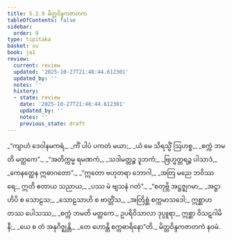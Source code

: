 ```yaml
---
title: 5.2.9 မိတ္တဝိန္ဒကဇာတက
tableOfContents: false
sidebar:
  order: 9
type: tipitaka
basket: su
book: ja1
review:
  current: review
  updated: '2025-10-27T21:48:44.612301'
  updated_by: ''
  notes: ''
  history:
  - state: review
    date: '2025-10-27T21:48:44.612301'
    updated_by: ''
    notes: ''
    previous_state: draft
---
```



<ReviewStatus review={frontmatter.review} showDetails={true} />

<HypothesisAnnotation frontmatter={frontmatter} />

<DynamicBreadcrumb />

<Division number="100" book="ja1" e="ch" v="22" p="132">

<Paragraph number="1265" type="verses" book="ja1">
_“ကျာဟံ ဒေဝါနမကရံ,_  
_ကိံ ပါပံ ပကတံ မယာ;_  
_ယံ မေ သိရသ္မိံ ဩဟစ္စ,_  
_စက္ကံ ဘမတိ မတ္ထကေ”._  

</Paragraph>

</Division>
<Division number="101" book="ja1" e="ch" v="22" p="132">

<Paragraph number="1266" type="verses" book="ja1">
_“အတိက္ကမ္မ ရမဏကံ,_  
_သဒါမတ္တဉ္စ ဒူဘကံ;_  
_ဗြဟ္မတ္တရဉ္စ ပါသာဒံ,_  
_ကေနတ္ထေန ဣဓာဂတော”._  

</Paragraph>

</Division>
<Division number="102" book="ja1" e="ch" v="22" p="132">

<Paragraph number="1267" type="verses" book="ja1">
_“ဣတော ဗဟုတရာ ဘောဂါ,_  
_အတြ မညေ ဘဝိဿရေ;_  
ဣတိ ဧတာယ သညာယ,_  
_ပဿ မံ ဗျသနံ ဂတံ”._  

</Paragraph>

</Division>
<Division number="103" book="ja1" e="ch" v="22" p="132">

<Paragraph number="1268" type="verses" book="ja1">
_“စတုဗ္ဘိ အဋ္ဌဇ္ဈဂမာ,_  
_အဋ္ဌာဟိပိ စ သောဠသ;_  
_သောဠသာဟိ စ ဗာတ္တိံသ,_  
_အတြိစ္ဆံ စက္ကမာသဒေါ;_  
ဣစ္ဆာဟတဿ ပေါသဿ,_  
_စက္ကံ ဘမတိ မတ္ထကေ._  

</Paragraph>

</Division>
<Division number="104" book="ja1" e="ch" v="22" p="132">

<Paragraph number="1269" book="ja1">
ဥပရိဝိသာလာ ဒုပ္ပူရာ,_  
ဣစ္ဆာ ဝိသဋဂါမိနီ;_  
_ယေ စ တံ အနုဂိဇ္ဈန္တိ,_  
_တေ ဟောန္တိ စက္ကဓာရိနော”တိ._  


</Paragraph>
</Division>

<Paragraph number="1270" type="center" book="ja1">
မိတ္တဝိန္ဒကဇာတကံ နဝမံ.
</Paragraph>